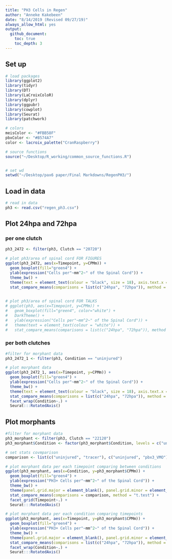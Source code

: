 ```yaml
---
title: "PH3 Cells in Regen"
author: "Anneke Kakebeen"
date: "8/14/2019 (Revised 09/27/19)"
always_allow_html: yes
output:
  github_document:
    toc: true
    toc_depth: 3
---
```


## Set up 
```r

# load packages 
library(ggplot2)
library(tidyr)
library(DT)
library(LaCroixColoR)
library(dplyr)
library(ggpubr)
library(cowplot)
library(Seurat)
library(patchwork)

# colors 
meisColor <- "#FBB58F"
pbxColor <- "#B574A7"
color <- lacroix_palette("CranRaspberry")

# source functions
source("~/Desktop/R_working/common_source_functions.R")


# set wd
setwd("~/Desktop/pax6 paper/Final Markdowns/RegenPH3/")

```

## Load in data
```r

# read in data
ph3 <- read.csv("regen_ph3.csv")

```

## Plot 24hpa and 72hpa
### per one clutch
```r

ph3_2472 <- filter(ph3, Clutch == "20720")
 
# plot ph3/area of spinal cord FOR FIGURES
ggplot(ph3_2472, aes(x=Timepoint, y=CPMm)) +
  geom_boxplot(fill="green4") +
  ylab(expression("Cells per"~mm^2~" of the Spinal Cord")) +
  theme_bw() +
  theme(text = element_text(colour = "black", size = 18), axis.text.x = element_text(color="black"), axis.text.y = element_text(color="black")) +
  stat_compare_means(comparisons = list(c("24hpa", "72hpa")), method = "t.test") 
 

# plot ph3/area of spinal cord FOR TALKS
# ggplot(ph3, aes(x=Timepoint, y=CPMm)) +
#   geom_boxplot(fill="green4", color="white") +
#   DarkTheme() +
#   ylab(expression("Cells per"~mm^2~" of the Spinal Cord")) +
#   theme(text = element_text(colour = "white")) +
#   stat_compare_means(comparisons = list(c("24hpa", "72hpa")), method = "t.test", label = "p.signif", color = "white") 

```

### per both clutches
```r
#filter for morphant data
ph3_2472_1 <- filter(ph3, Condition == "uninjured")

# plot morphant data
ggplot(ph3_2472_1, aes(x=Timepoint, y=CPMm)) +
  geom_boxplot(fill="green4") +
  ylab(expression("Cells per"~mm^2~" of the Spinal Cord")) +
  theme_bw() +
  theme(text = element_text(colour = "black", size = 18), axis.text.x = element_text(color="black"), axis.text.y = element_text(color="black")) +
  stat_compare_means(comparisons = list(c("24hpa", "72hpa")), method = "t.test") +
  facet_wrap(Condition~.) +
  Seurat:::RotatedAxis()


```


## Plot morphants
```r
#filter for morphant data
ph3_morphant <- filter(ph3, Clutch == "22120")
ph3_morphant$Condition <- factor(ph3_morphant$Condition, levels = c("uninjured", "tracer", "pbx3_VMO", "meis1_VMO"))

# set stats covmparison
comparison <- list(c("uninjured", "tracer"), c("uninjured", "pbx3_VMO"), c("uninjured", "meis1_VMO"), c("tracer", "pbx3_VMO"), c("tracer", "meis1_VMO"))

# plot morphant data per each timepoint comparing between conditions
ggplot(ph3_morphant, aes(x=Condition, y=ph3_morphant$CPMm)) +
  geom_boxplot(fill="green4") +
  ylab(expression("PH3+ Cells per"~mm^2~" of the Spinal Cord")) +
  theme_bw() +
  theme(panel.grid.major = element_blank(), panel.grid.minor = element_blank(), text = element_text(colour = "black", size = 20), axis.text.x = element_text(color="black"), axis.text.y = element_text(color="black")) +
  stat_compare_means(comparisons = comparison, method = "t.test") +
  facet_grid(Timepoint~.) +
  Seurat:::RotatedAxis()

# plot morphant data per each condition comparing timepoints
ggplot(ph3_morphant, aes(x=Timepoint, y=ph3_morphant$CPMm)) +
  geom_boxplot(fill="green4") +
  ylab(expression("PH3+ Cells per"~mm^2~" of the Spinal Cord")) +
  theme_bw() +
  theme(panel.grid.major = element_blank(), panel.grid.minor = element_blank(), text = element_text(colour = "black", size = 18), axis.text.x = element_text(color="black"), axis.text.y = element_text(color="black")) +
  stat_compare_means(comparisons = list(c("24hpa", "72hpa")), method = "t.test") +
  facet_wrap(Condition~.) +
  Seurat:::RotatedAxis()



```
